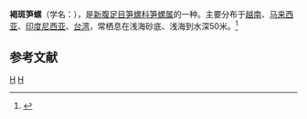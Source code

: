 {{Speciesbox 
| taxon = Terebra areolata
| binomial_authority = (Link, 1807)
}}
'''褐斑笋螺'''（学名：''{{lang|la|Terebra areolata}}''），是[[新腹足目|新腹足目]][[笋螺科|笋螺科]][[笋螺属|笋螺属]]的一种。主要分布于[[越南|越南]]、[[马来西亚|马来西亚]]、[[印度尼西亚|印度尼西亚]]、[[台湾|台湾]]，常栖息在浅海砂底、浅海到水深50米。<ref>{{cite web|url=http://shell.sinica.edu.tw/chinese/shellbase_detail.php?science_no=1645|title=国际贝库：褐斑笋螺|publisher=台湾贝类资料库|accessdate=2009-08-11|archive-date=2016-03-04|archive-url=https://web.archive.org/web/20160304092535/http://shell.sinica.edu.tw/chinese/shellbase_detail.php?science_no=1645|dead-url=no}}</ref>

== 参考文献 ==
{{reflist|2}}
{{taxonbar}}
[[Category:_1807年描述的动物|H]]
[[Category:笋螺属|H]]